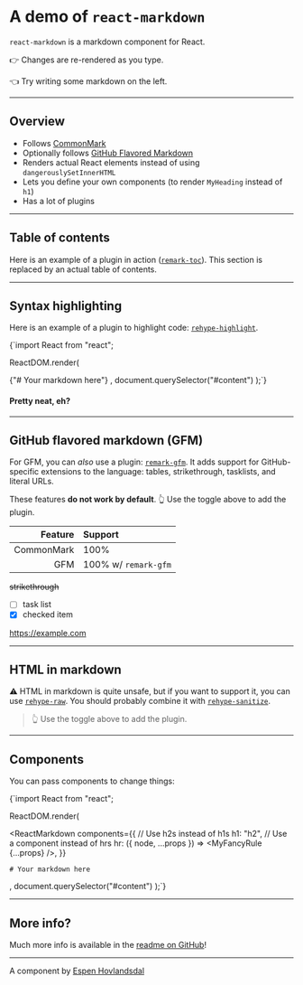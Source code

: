 
# A demo of `react-markdown`

`react-markdown` is a markdown component for React.

👉 Changes are re-rendered as you type.

👈 Try writing some markdown on the left.

---

## Overview

- Follows [CommonMark](https://commonmark.org)
- Optionally follows [GitHub Flavored Markdown](https://github.github.com/gfm/)
- Renders actual React elements instead of using `dangerouslySetInnerHTML`
- Lets you define your own components (to render `MyHeading` instead of `h1`)
- Has a lot of plugins

---

## Table of contents

Here is an example of a plugin in action
([`remark-toc`](https://github.com/remarkjs/remark-toc)).
This section is replaced by an actual table of contents.

---

## Syntax highlighting

Here is an example of a plugin to highlight code:
[`rehype-highlight`](https://github.com/rehypejs/rehype-highlight).

<SyntaxHighlighter language="javascript" style={xonokai}>
{`import React from "react";

ReactDOM.render(

  <ReactMarkdown rehypePlugins={[rehypeHighlight]}>
    {"# Your markdown here"}
  </ReactMarkdown>,
  document.querySelector("#content")
);`}
</SyntaxHighlighter>

#### Pretty neat, eh?

---

## GitHub flavored markdown (GFM)

For GFM, you can _also_ use a plugin:
[`remark-gfm`](https://github.com/remarkjs/react-markdown#use).
It adds support for GitHub-specific extensions to the language:
tables, strikethrough, tasklists, and literal URLs.

These features **do not work by default**.
👆 Use the toggle above to add the plugin.

|    Feature | Support              |
| ---------: | :------------------- |
| CommonMark | 100%                 |
|        GFM | 100% w/ `remark-gfm` |

~~strikethrough~~

- [ ] task list
- [x] checked item

https://example.com

---

## HTML in markdown

⚠️ HTML in markdown is quite unsafe, but if you want to support it, you can
use [`rehype-raw`](https://github.com/rehypejs/rehype-raw).
You should probably combine it with
[`rehype-sanitize`](https://github.com/rehypejs/rehype-sanitize).

<blockquote>👆 Use the toggle above to add the plugin.</blockquote>

---

## Components

You can pass components to change things:

<SyntaxHighlighter language="javascript" style={xonokai}>
  {`import React from "react";

ReactDOM.render(

  <ReactMarkdown
    components={{
      // Use h2s instead of h1s
      h1: "h2",
      // Use a component instead of hrs
      hr: ({ node, ...props }) => <MyFancyRule {...props} />,
    }}
  >
    # Your markdown here
  </ReactMarkdown>,
  document.querySelector("#content")
);`}
</SyntaxHighlighter>

---

## More info?

Much more info is available in the
[readme on GitHub](https://github.com/remarkjs/react-markdown)!

---

A component by [Espen Hovlandsdal](https://espen.codes/)

